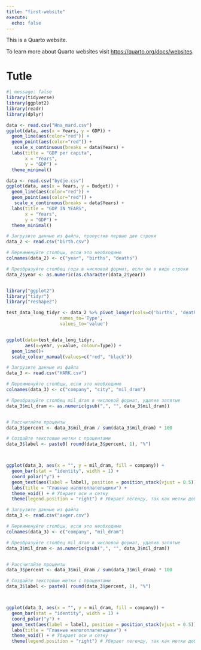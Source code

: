 ```yaml
---
title: "first-website"
execute: 
  echo: false
---
```


This is a Quarto website.

To learn more about Quarto websites visit <https://quarto.org/docs/websites>.

# Tutle



```r
#| message: false
library(tidyverse)
library(ggplot2)
library(readr) 
library(dplyr)

```



```r
data <- read.csv("Hna_mard.csv")
ggplot(data, aes(x = Years, y = GDP)) +
  geom_line(aes(color="red")) + 
  geom_point(aes(color="red")) + 
   scale_x_continuous(breaks = data$Years) +
  labs(title = "GDP per capita",
       x = "Years", 
       y = "GDP") +
  theme_minimal() 
```


```r
data <- read.csv("bydje.csv")
ggplot(data, aes(x = Years, y = Budget)) +
  geom_line(aes(color="red")) + 
  geom_point(aes(color="red")) + 
   scale_x_continuous(breaks = data$Years) +
  labs(title = "GDP IN YEARS",
       x = "Years", 
       y = "GDP") +
  theme_minimal() 

```




```r

# Загрузите данные из файла, пропустив первые две строки
data_2 <- read.csv("birth.csv")

# Переименуйте столбцы, если это необходимо
colnames(data_2) <- c("year", "births", "deaths")

# Преобразуйте столбец года в числовой формат, если он в виде строки
data_2$year <- as.numeric(as.character(data_2$year))


library("ggplot2")
library("tidyr")
library("reshape2")

test_data_long_tidyr <- data_2 %>% pivot_longer(cols=c('births', 'deaths'),
                    names_to='Type',
                    values_to='value') 


ggplot(data=test_data_long_tidyr,
       aes(x=year, y=value, colour=Type)) +
  geom_line()+
  scale_colour_manual(values=c("red", "black"))


```





```r

 

# Загрузите данные из файла
data_3 <- read.csv("HARK.csv")

# Переименуйте столбцы, если это необходимо
colnames(data_3) <- c("company", "city", "mil_dram")

# Преобразуйте столбец mil_dram в числовой формат, удалив запятые
data_3$mil_dram <- as.numeric(gsub(",", "", data_3$mil_dram))


# Рассчитайте проценты
data_3$percent <- data_3$mil_dram / sum(data_3$mil_dram) * 100

# Создайте текстовые метки с процентами
data_3$label <- paste0( round(data_3$percent, 1), "%")



ggplot(data_3, aes(x = "", y = mil_dram, fill = company)) +
  geom_bar(stat = "identity", width = 1) +
  coord_polar("y") +
  geom_text(aes(label = label), position = position_stack(vjust = 0.5)) +
  labs(title = "Главные налогоплательщики") +
  theme_void() + # Убирает оси и сетку
  theme(legend.position = "right") # Убирает легенду, так как метки добавлены на график

```

```r


# Загрузите данные из файла
data_3 <- read.csv("axger.csv")

# Переименуйте столбцы, если это необходимо
colnames(data_3) <- c("company", "mil_dram")

# Преобразуйте столбец mil_dram в числовой формат, удалив запятые
data_3$mil_dram <- as.numeric(gsub(",", "", data_3$mil_dram))


# Рассчитайте проценты
data_3$percent <- data_3$mil_dram / sum(data_3$mil_dram) * 100

# Создайте текстовые метки с процентами
data_3$label <- paste0( round(data_3$percent, 1), "%")



ggplot(data_3, aes(x = "", y = mil_dram, fill = company)) +
  geom_bar(stat = "identity", width = 1) +
  coord_polar("y") +
  geom_text(aes(label = label), position = position_stack(vjust = 0.5)) +
  labs(title = "Главные налогоплательщики") +
  theme_void() + # Убирает оси и сетку
  theme(legend.position = "right") # Убирает легенду, так как метки добавлены на график

```




